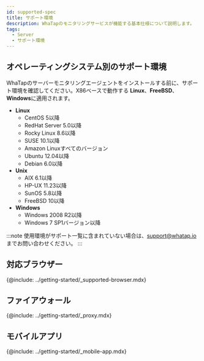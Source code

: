 ```yaml
---
id: supported-spec
title: サポート環境
description: WhaTapのモニタリングサービスが機能する基本仕様について説明します。
tags:
  - Server
  - サポート環境
---
```


## オペレーティングシステム別のサポート環境

WhaTapのサーバーモニタリングエージェントをインストールする前に、サポート環境を確認してください。X86ベースで動作する **Linux**、**FreeBSD**、**Windows**に適用されます。

<!-- * Rocky Linux 8 이상 -->

-   **Linux**  
    -   CentOS 5以降
    -   RedHat Server 5.0以降
    -   Rocky Linux 8.6以降
    -   SUSE 10.1以降
    -   Amazon Linuxすべてのバージョン 
    -   Ubuntu 12.04以降
    -   Debian 6.0以降
-   **Unix**  
    -   AIX 6.1以降
    -   HP-UX 11.23以降
    -   SunOS 5.8以降
    -   FreeBSD 10以降
-   **Windows**    
    -   Windows 2008 R2以降
    -   Windows 7 SP1バージョン以降

:::note
使用環境がサポート一覧に含まれていない場合は、support@whatap.io までお問い合わせください。
:::

## 対応ブラウザー

{@include: ../getting-started/_supported-browser.mdx}  

## ファイアウォール

{@include: ../getting-started/_proxy.mdx}  

## モバイルアプリ

{@include: ../getting-started/_mobile-app.mdx}  

